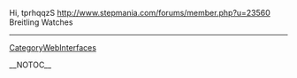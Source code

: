 Hi, tprhqqzS http://www.stepmania.com/forums/member.php?u=23560 Breitling Watches
----
[[CategoryWebInterfaces]]

__NOTOC__